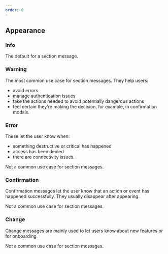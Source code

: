 ```yaml
---
order: 0
---
```



## Appearance

### Info

The default for a section message.

<Example
	Component={DefaultSectionMessage}
	componentName="@atlaskit/section-message"
/>

### Warning

The most common use case for section messages. They help users:

- avoid errors
- manage authentication issues
- take the actions needed to avoid potentially dangerous actions
- feel certain they're making the decision, for example, in confirmation modals.

<Example
	Component={WarningSectionMessage}
	componentName="@atlaskit/section-message"
/>

### Error

These let the user know when:

- something destructive or critical has happened
- access has been denied
- there are connectivity issues.

Not a common use case for section messages.

<Example
	Component={ErrorSectionMessage}
	componentName="@atlaskit/section-message"
/>

### Confirmation

Confirmation messages let the user know that an action or event has happened successfully. They usually disappear after appearing.

Not a common use case for section messages.

<Example
	Component={ConfirmationSectionMessage}
	componentName="@atlaskit/section-message"
/>

### Change

Change messages are mainly used to let users know about new features or for onboarding.

Not a common use case for section messages.

<Example
	Component={ChangeSectionMessage}
	componentName="@atlaskit/section-message"
/>
